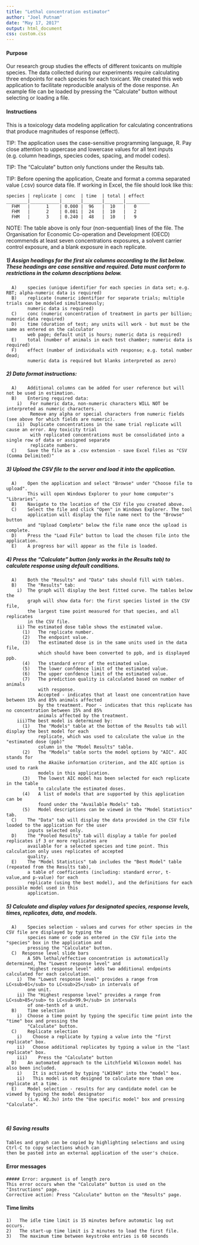 ---
title: "Lethal concentration estimator"
author: "Joel Putnam"
date: "May 17, 2017"
output: html_document
css: custom.css
---

#### Purpose
Our research group studies the effects of different toxicants on multiple species. The data collected during our experiments
require calculating three endpoints for each species for each toxicant. We created this web application to facilitate 
reproducible analysis of the dose response. An example file can be loaded by pressing the "Calculate" button without 
selecting or loading a file.


#### Instructions
This is a toxicology data modeling application for calculating concentrations that produce magnitudes of response (effect).

TIP: The application uses the case-sensitive programming language, R. Pay close attention to uppercase and lowercase values for all text inputs (e.g. column headings, species codes, spacing, and model codes).

TIP: The "Calculate" button only functions under the Results tab.

TIP: Before opening the application, Create and format a comma separated value (.csv) source data file. If working in Excel, the file should      look like this:



    species | replicate | conc  | time  | total | effect
    ________|___________|_______|_______|_______|_________
      FHM   |      1    | 0.000 |  96   |  10   |   0
      FHM   |      2    | 0.081 |  24   |  10   |   2
      FHM   |      3    | 0.240 |  48   |  10   |   9

NOTE: The table above is only four (non-sequential) lines of the file. The Organisation for Economic Co-operation and 
      Development (OECD) recommends at least seven concentrations exposures, a solvent carrier control exposure, and a blank exposure in each replicate.

#####  1)	Assign headings for the first six columns according to the list below. These headings are case sensitive and required. Data must                conform to restrictions in the column descriptions below.
      A)	species (unique identifier for each species in data set; e.g. RBT; alpha-numeric data is required)
      B)	replicate (numeric identifier for separate trials; multiple trials can be modeled simultaneously; 
            numeric data is required)
      C)	conc (numeric concentration of treatment in parts per billion; numeric data required)
      D)	time (duration of test; any units will work - but must be the same as entered on the calculator 
            web page; default unit is hours; numeric data is required)
      E)	total (number of animals in each test chamber; numeric data is required) 
      F)	effect (number of individuals with response; e.g. total number dead; 
            numeric data is required but blanks interpreted as zero)

#####  2)	Data format instructions:    
      A)	Additional columns can be added for user reference but will not be used in estimation.
      B)	Entering required data:
        i)	 For numeric data, non-numeric characters WILL NOT be interpreted as numeric characters. 
             Remove any alpha or special characters from numeric fields (see above for which fields are numeric).
        ii)	 Duplicate concentrations in the same trial replicate will cause an error. Any toxicity trial 
             with replicated concentrations must be consolidated into a single row of data or assigned separate 
             replicate numbers.
      C)    Save the file as a .csv extension - save Excel files as "CSV (Comma Delimited)"
  
#####  3)	Upload the CSV file to the server and load it into the application.
      A)	Open the application and select "Browse" under "Choose file to upload". 
            This will open Windows Explorer to your home computer's "Libraries".
      B)	Navigate to the location of the CSV file you created above.
      C)	Select the file and click "Open" in Windows Explorer. The tool 
            application will display the file name next to the "Browse" button 
            and "Upload Complete" below the file name once the upload is complete.
      D)	Press the "Load File" button to load the chosen file into the application.
      E)    A progress bar will appear as the file is loaded.

#####  4)	Press the "Calculate" button (only works in the Results tab) to calculate response using default conditions.
      A)	Both the "Results" and "Data" tabs should fill with tables.
      B)	The "Results" tab:
        i)	The graph will display the best fitted curve. The tables below the 
            graph will show data for: the first species listed in the CSV file, 
            the largest time point measured for that species, and all replicates 
            in the CSV file.
        ii) The estimated dose table shows the estimated value.
          (1)	The replicate number.
          (2)	The endpoint value.
          (3)   The estimated dose is in the same units used in the data file,
                which should have been converted to ppb, and is displayed ppb.
          (4)   The standard error of the estimated value.
          (5)   The lower confdence limit of the estimated value.
          (6)   The upper confdence limit of the estimated value.
          (7)	The prediction quality is calculated based on number of animals 
                with response. 
                Accepted - indicates that at least one concentration have between 15% and 85% animals affected 
                by the treatment. Poor - indicates that this replicate has no concentration between 15% and 85% 
                animals affected by the treatment.    
        iii)The best model is determined by:
          (1)	The "Models" table at the bottom of the Results tab will display the best model for each
                replicate, which was used to calculate the value in the "estimated dose (ppb)"
                column in the "Model Results" table. 
          (2)	The "Models" table sorts the model options by "AIC". AIC stands for 
                the Akaike information criterion, and the AIC option is used to rank 
                models in this application.
          (3)	The lowest AIC model has been selected for each replicate in the table 
                to calculate the estimated doses.  
          (4)	A list of models that are supported by this application can be 
                found under the "Available Models" tab. 
          (5)   Model descriptions can be viewed in the "Model Statistics" tab. 
      C)	The "Data" tab will display the data provided in the CSV file loaded to the application for the user 
            inputs selected only.
      D)	The "Pooled Results" tab will display a table for pooled replicates if 3 or more replicates are 
            available for a selected species and time point. This calculation only uses replicates of accepted 
            quality.
      E)	The "Model Statistics" tab includes the "Best Model" table (repeated from the Results tab),
            a table of coefficients (including: standard error, t-value,and p-value) for each 
            replicate (using the best model), and the definitions for each possible model used in this
            application.
    
#####  5)	Calculate and display values for designated species, response levels, times, replicates, data, and models.
      A)	Species selection - values and curves for other species in the CSV file are displayed by typing the 
            species name or code as entered in the CSV file into the "species" box in the application and 
            pressing the "Calculate" button.
      C)  Response level slide bars
            A 50% lethal/effective concentration is automatically determined, The "Lowest response level" and 
            "Highest response level" adds two additional endpoints calculated for each calculation.
        i)  The "Lowest response level" provides a range from LC<sub>01</sub> to LC<sub>25</sub> in intervals of 
            one unit.
        ii) The "Highest response level" provides a range from LC<sub>85</sub> to LC<sub>99.9</sub> in intervals
            of one-tenth of a unit.
      B)	Time selection
        i)	Choose a time point by typing the specific time point into the "time" box and pressing the 
            "Calculate" button.
      C)	Replicate selection
        i)	  Choose a replicate by typing a value into the "first replicate" box.
        ii)	  Choose additional replicates by typing a value in the "last replicate" box.
        iii)	Press the "Calculate" button
      D)	An automated approach to the Litchfield Wilcoxon model has also been included.
        i)	  It is activated by typing "LW1949" into the "model" box.
        ii)	  This model is not designed to calculate more than one replicate at a time.
      E)    Model selection - results for any candidate model can be viewed by typing the model designator 
            (i.e. W2.3u) into the "Use specific model" box and pressing "Calculate".
          
        
#####   6)	Saving results 
    Tables and graph can be copied by highlighting selections and using Ctrl-C to copy selections which can 
    then be pasted into an external application of the user's choice.

#### Error messages
    ##### Error: argument is of length zero
    This error occurs when the "Calculate" button is used on the "Instructions" page.
    Corrective action: Press "Calculate" button on the "Results" page.
    


#### Time limits

    1)   The idle time limit is 15 minutes before automatic log out occurs.
    2)   The start-up time limit is 2 minutes to load the first file.
    3)   The maximum time between keystroke entries is 60 seconds


